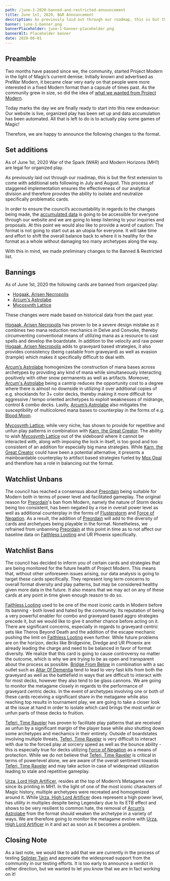 ```yaml
---
path: /june-1-2020-banned-and-restricted-announcement
title: June 1st, 2020, B&R Announcement
description: As previously laid out through our roadmap, this is but the first extension to come with additional sets following in July and August.
banner: june-1-banner.png
bannerPlaceholder: june-1-banner-placeholder.png
bannerAlt: Placeholder banner
date: 2020-06-01
---
```


## Preamble

Two months have passed since we, the community, started Project Modern in the light of Magic’s current demise. Initially known and advertised as PreWar Modern, it became clear very early on that people were more interested in a fixed Modern format than a capsule of times past. As the community grew in size, so did the idea of [what we wanted from ​Project Modern](https://docs.google.com/document/d/1fF4kSfG8s-fbm6kYVDX7d6VrATXdCMOaNr2aPDfY9eQ)​.

Today marks the day we are finally ready to start into this new endeavour: Our ​website is live, organized play has been set up and ​data accumulation has been automated. All that is left to do is to actually play some games of Magic!

Therefore, we are happy to announce the following changes to the format.

## Set additions

As of June 1st, 2020 War of the Spark (WAR) and Modern Horizons (MH1) are legal for organized play​.

As previously laid out through our ​roadmap​, this is but the first extension to come with additional sets following in July and August. This process of staggered implementation ensures the effectiveness of our analytical division and therefore provides the ability to isolate and neutralize specifically problematic cards.

In order to ensure the council’s accountability in regards to the changes being made, the [accumulated data](https://projectmodern.gg/metagame) is going to be accessible for everyone through our website and we are going to keep listening to your inquiries and proposals. At this point we would also like to provide a word of caution: The format is not going to start out as an utopia for everyone. It will take time and effort to shift the overall balance back to where it is healthy for the format as a whole without damaging too many archetypes along the way.

With this in mind, we made preliminary changes to the Banned & Restricted list.

## Bannings

As of June 1st, 2020 the following cards are banned from organized play:
 - [Hogaak, Arisen Necropolis](​https://scryfall.com/card/mh1/202/hogaak-arisen-necropolis​)
 - [Arcum's Astrolabe](​https://scryfall.com/card/mh1/220/arcums-astrolabe​)
 - [Mycosynth Lattice](​https://scryfall.com/card/bbd/241/mycosynth-lattice​)


These changes were made based on historical data from the past year.

[Hogaak, Arisen Necropolis](https://scryfall.com/card/mh1/202/hogaak-arisen-necropolis) has proven to be a severe design mistake as it combines two mana
reduction mechanics in Delve and Convoke, thereby circumventing conventional means of
utilizing mana as a resource to cast spells and develop the boardstate. In addition to the velocity
and raw power [Hogaak, Arisen Necropolis](https://scryfall.com/card/mh1/202/hogaak-arisen-necropolis) adds to graveyard based strategies, it also provides consistency (being
castable from graveyard) as well as evasion (trample) which makes it specifically difficult to deal with.

[Arcum’s Astrolabe](https://scryfall.com/card/mh1/220/arcums-astrolabe) homogenizes the construction of mana bases across archetypes by providing any kind of mana while simultaneously interacting positively with other snow permanents as well as artifacts. Moreover, [Arcum's Astrolabe](https://scryfall.com/card/mh1/220/arcums-astrolabe) being a cantrip reduces the opportunity cost to a degree where there is almost no downside in utilizing it over additional copies of e.g. shocklands for 3+ color decks, thereby making it more difficult for aggressive / tempo oriented archetypes to exploit weaknesses of midrange, control & combo decks. Lastly, [Arcum’s Astrolabe](https://scryfall.com/card/mh1/220/arcums-astrolabe) also mitigates the susceptibility of multicolored mana bases to counterplay in the forms of e.g. [Blood Moon](https://scryfall.com/card/a25/122/blood-moon).

[Mycosynth Lattice](https://scryfall.com/card/bbd/241/mycosynth-lattice)​, while very niche, has shown to provide for repetitive and unfun play patterns in combination with ​[Karn, the Great Creator](https://scryfall.com/card/war/1/karn-the-great-creator)​. The ability to wish [Mycosynth Lattice](https://scryfall.com/card/bbd/241/mycosynth-lattice) out of the sideboard where it cannot be interacted with, along with imposing the lock in itself, is too good and too consistent of an addition for especially big mana strategies. While [Karn, the Great Creator](https://scryfall.com/card/war/1/karn-the-great-creator) could have been a potential alternative, it presents a mainboardable counterplay to artifact based strategies fueled by [Mox Opal](https://scryfall.com/card/mm2/223/mox-opal) and therefore has a role in balancing out the format.

## Watchlist Unbans

The council has reached a consensus about [​Preordain](https://scryfall.com/card/mb1/460/preordain) being suitable for Modern both in terms of power level and facilitated gameplay. The original reason for [Preordain](https://scryfall.com/card/mb1/460/preordain)'s ban from Modern, namely the nature of Storm decks being too consistent, has been negated by a rise in overall power level as well as additional counterplay in the forms of [​Flusterstorm](https://scryfall.com/card/ima/55/flusterstorm) and ​[Force of Negation​](https://scryfall.com/card/mh1/52/force-of-negation). As a result, the addition of [Preordain](https://scryfall.com/card/mb1/460/preordain) will add to the diversity of cards and archetypes being playable in the format. Nonetheless, we refrained from unbanning [Preordain](https://scryfall.com/card/mb1/460/preordain) at this point in time as to not affect our baseline data on ​[Faithless Looting​](https://scryfall.com/card/mb1/919/faithless-looting) and ​UR Phoenix​ specifically.

## Watchlist Bans

The council has decided to inform you of certain cards and strategies that are being monitored for the future health of Project Modern. This means that, without other unforeseen issues arising, our data analysis is going to target these cards specifically. They represent long term concerns to overall format diversity and play patterns, but may be considered healthy given more data in the future. It also means that we may act on any of these cards at any point in time given enough reason to do so.

[Faithless Looting](https://scryfall.com/card/mb1/919/faithless-looting) used to be one of the most iconic cards in Modern before its banning - both loved and hated by the community. Its reputation of being a very powerful enabler for combo and graveyard based aggro strategies precede it, but we would like to give it another chance before acting on it. There are significant concerns, especially in regards to graveyard centric sets like Theros Beyond Death and the addition of the escape mechanic pushing the limit on [Faithless Looting](https://scryfall.com/card/mb1/919/faithless-looting) even further. While future problems are on the horizon, decks like Bridgevine, Dredge and UR Phoenix are already leading the charge and need to be balanced in favor of format diversity. We realize that this card is going to cause controversy no matter the outcome, which is why we are trying to be as open and transparent about the process as possible. [Bridge From Below](https://scryfall.com/card/uma/87/bridge-from-below) in combination with a sac outlet such as ​[Altar Of Dementia](https://scryfall.com/card/mh1/218/altar-of-dementia) tend to lead to very fast kills from both the graveyard as well as the battlefield in ways that are difficult to interact with for most decks, however they also tend to be glass cannons. We are going to monitor the metagame closely in regards to the performance of graveyard centric decks. In the event of archetypes involving one or both of these cards receiving a significant share in the metagame while also reaching top results in tournament play, we are going to take a closer look at the issue at hand in order to isolate which card brings the most unfair or unfun parts of these decks to fruition.

[Teferi, Time Raveler](https://scryfall.com/card/war/221/teferi-time-raveler) has proven to facilitate play patterns that are received as unfun by a significant margin of the player base while also shutting down some archetypes and mechanics in their entirety. Outside of boardstates involving multiple threats, [Teferi, Time Raveler](https://scryfall.com/card/war/221/teferi-time-raveler) is very difficult to interact with due to the forced play at sorcery speed as well as the bounce ability - this is especially true for decks utilizing [Force of Negation](https://scryfall.com/card/mh1/52/force-of-negation) as a means of protection. While we do not believe that [Teferi, Time Raveler](https://scryfall.com/card/war/221/teferi-time-raveler) is critical in terms of powerlevel alone, we are aware of the overall sentiment towards [Teferi, Time Raveler](https://scryfall.com/card/war/221/teferi-time-raveler) and may take action in case of widespread utilization leading to stale and repetitive gameplay.

[Urza, Lord High Artificer​](https://scryfall.com/card/mh1/75/urza-lord-high-artificer), resides at the top of Modern’s Metagame ever since its printing in MH1. In the light of one of the most iconic characters of Magic history, multiple archetypes were recreated and homogenized around it. While [Urza, High Lord Artificer](https://scryfall.com/card/mh1/75/urza-lord-high-artificer) does represent a high power level, has utility in multiples despite being Legendary due to its ETB effect and shows to be very resilient to common hate, the removal of [Arcum’s Astrolabe](https://scryfall.com/card/mh1/220/arcums-astrolabe) from the format should weaken the archetype in a variety of ways. We are therefore going to monitor the metagame evolve with [Urza, High Lord Artificer](https://scryfall.com/card/mh1/75/urza-lord-high-artificer) in it and act as soon as it becomes a problem.

## Closing Note

As a last note, we would like to add that we are currently in the process of testing [Splinter Twin](https://scryfall.com/card/mm2/129/splinter-twin) and appreciate the widespread support from the community in our testing efforts. It is too early to announce a verdict in either direction, but we wanted to let you know that we are in fact working on it!
